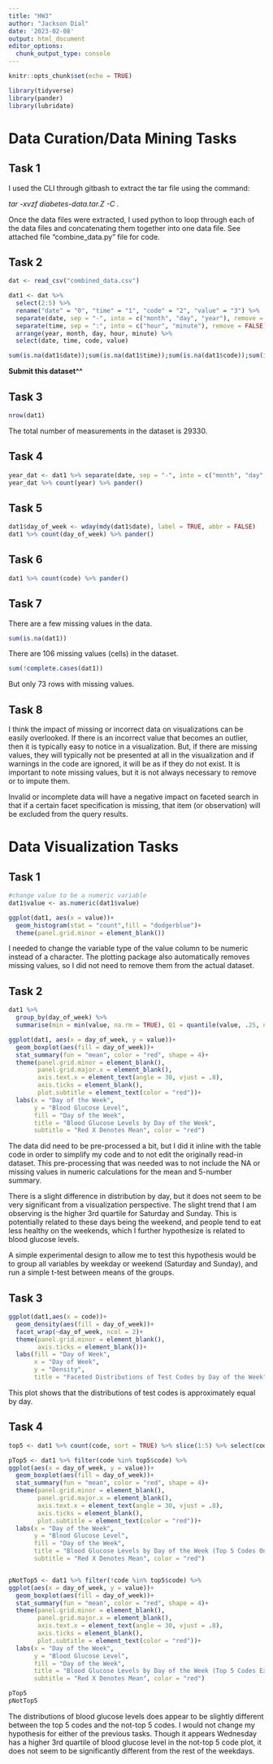 ```yaml
---
title: "HW3"
author: "Jackson Dial"
date: '2023-02-08'
output: html_document
editor_options: 
  chunk_output_type: console
---
```


```r
knitr::opts_chunk$set(echo = TRUE)
```


```r
library(tidyverse)
library(pander)
library(lubridate)
```

# Data Curation/Data Mining Tasks

## Task 1

I used the CLI through gitbash to extract the tar file using the command:

_tar -xvzf diabetes-data.tar.Z -C ._

Once the data files were extracted, I used python to loop through each of the data files and concatenating them together into one data file. See attached file "combine_data.py" file for code.


## Task 2

```r
dat <- read_csv("combined_data.csv")

dat1 <- dat %>% 
  select(2:5) %>% 
  rename("date" = "0", "time" = "1", "code" = "2", "value" = "3") %>% 
  separate(date, sep = "-", into = c("month", "day", "year"), remove = FALSE) %>% 
  separate(time, sep = ":", into = c("hour", "minute"), remove = FALSE) %>% 
  arrange(year, month, day, hour, minute) %>%
  select(date, time, code, value)
```

```r
sum(is.na(dat1$date));sum(is.na(dat1$time));sum(is.na(dat1$code));sum(is.na(dat1$value));sum(is.na(dat1$day_of_week))
```




__Submit this dataset^^__

## Task 3

```r
nrow(dat1)
```
The total number of measurements in the dataset is 29330.

## Task 4

```r
year_dat <- dat1 %>% separate(date, sep = "-", into = c("month", "day", "year"))
year_dat %>% count(year) %>% pander()
```


## Task 5


```r
dat1$day_of_week <- wday(mdy(dat1$date), label = TRUE, abbr = FALSE)
dat1 %>% count(day_of_week) %>% pander()
```


## Task 6

```r
dat1 %>% count(code) %>% pander()
```

## Task 7

There are a few missing values in the data.

```r
sum(is.na(dat1))
```
There are 106 missing values (cells) in the dataset. 

```r
sum(!complete.cases(dat1))
```
But only 73 rows with missing values.

## Task 8

I think the impact of missing or incorrect data on visualizations can be easily overlooked. If there is an incorrect value that becomes an outlier, then it is typically easy to notice in a visualization. But, if there are missing values, they will typically not be presented at all in the visualization and if warnings in the code are ignored, it will be as if they do not exist. It is important to note missing values, but it is not always necessary to remove or to impute them.

Invalid or incomplete data will have a negative impact on faceted search in that if a certain facet specification is missing, that item (or observation) will be excluded from the query results.

# Data Visualization Tasks

## Task 1

```r
#change value to be a numeric variable
dat1$value <- as.numeric(dat1$value)

ggplot(dat1, aes(x = value))+
  geom_histogram(stat = "count",fill = "dodgerblue")+
  theme(panel.grid.minor = element_blank())
```

I needed to change the variable type of the value column to be numeric instead of a character. The plotting package also automatically removes missing values, so I did not need to remove them from the actual dataset.

## Task 2

```r
dat1 %>% 
  group_by(day_of_week) %>% 
  summarise(min = min(value, na.rm = TRUE), Q1 = quantile(value, .25, na.rm = TRUE), mean = mean(value, na.rm = TRUE), median = median(value, na.rm = TRUE), Q3 = quantile(value, .75, na.rm = TRUE), max = max(value, na.rm = TRUE)) %>% pander()

ggplot(dat1, aes(x = day_of_week, y = value))+
  geom_boxplot(aes(fill = day_of_week))+
  stat_summary(fun = "mean", color = "red", shape = 4)+
  theme(panel.grid.minor = element_blank(),
        panel.grid.major.x = element_blank(),
        axis.text.x = element_text(angle = 30, vjust = .8),
        axis.ticks = element_blank(),
        plot.subtitle = element_text(color = "red"))+
  labs(x = "Day of the Week",
       y = "Blood Glucose Level",
       fill = "Day of the Week",
       title = "Blood Glucose Levels by Day of the Week",
       subtitle = "Red X Denotes Mean", color = "red")
```

The data did need to be pre-processed a bit, but I did it inline with the table code in order to simplify my code and to not edit the originally read-in dataset. This pre-processing that was needed was to not include the NA or missing values in numeric calculations for the mean and 5-number summary.

There is a slight difference in distribution by day, but it does not seem to be very significant from a visualization perspective. The slight trend that I am observing is the higher 3rd quartile for Saturday and Sunday. This is potentially related to these days being the weekend, and people tend to eat less healthy on the weekends, which I further hypothesize is related to blood glucose levels.

A simple experimental design to allow me to test this hypothesis would be to group all variables by weekday or weekend (Saturday and Sunday), and run a simple t-test between means of the groups.


## Task 3

```r
ggplot(dat1,aes(x = code))+
  geom_density(aes(fill = day_of_week))+
  facet_wrap(~day_of_week, ncol = 2)+
  theme(panel.grid.minor = element_blank(),
        axis.ticks = element_blank())+
  labs(fill = "Day of Week",
       x = "Day of Week",
       y = "Density",
       title = "Faceted Distributions of Test Codes by Day of the Week")
```

This plot shows that the distributions of test codes is approximately equal by day.

## Task 4

```r
top5 <- dat1 %>% count(code, sort = TRUE) %>% slice(1:5) %>% select(code)

pTop5 <- dat1 %>% filter(code %in% top5$code) %>% 
ggplot(aes(x = day_of_week, y = value))+
  geom_boxplot(aes(fill = day_of_week))+
  stat_summary(fun = "mean", color = "red", shape = 4)+
  theme(panel.grid.minor = element_blank(),
        panel.grid.major.x = element_blank(),
        axis.text.x = element_text(angle = 30, vjust = .8),
        axis.ticks = element_blank(),
        plot.subtitle = element_text(color = "red"))+
  labs(x = "Day of the Week",
       y = "Blood Glucose Level",
       fill = "Day of the Week",
       title = "Blood Glucose Levels by Day of the Week (Top 5 Codes Only)",
       subtitle = "Red X Denotes Mean", color = "red")


pNotTop5 <- dat1 %>% filter(!code %in% top5$code) %>% 
ggplot(aes(x = day_of_week, y = value))+
  geom_boxplot(aes(fill = day_of_week))+
  stat_summary(fun = "mean", color = "red", shape = 4)+
  theme(panel.grid.minor = element_blank(),
        panel.grid.major.x = element_blank(),
        axis.text.x = element_text(angle = 30, vjust = .8),
        axis.ticks = element_blank(),
        plot.subtitle = element_text(color = "red"))+
  labs(x = "Day of the Week",
       y = "Blood Glucose Level",
       fill = "Day of the Week",
       title = "Blood Glucose Levels by Day of the Week (Top 5 Codes Excluded)",
       subtitle = "Red X Denotes Mean", color = "red")

pTop5
pNotTop5

```

The distributions of blood glucose levels does appear to be slightly different between the top 5 codes and the not-top 5 codes. I would not change my hypothesis for either of the previous tasks. Though it appears Wednesday has a higher 3rd quartile of blood glucose level in the not-top 5 code plot, it does not seem to be significantly different from the rest of the weekdays.

